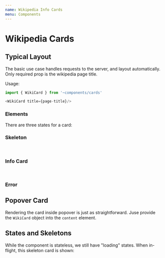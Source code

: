 ```yaml
---
name: Wikipedia Info Cards
menu: Components
---
```



# Wikipedia Cards

## Typical Layout

The basic use case handles requests to the server, and layout automatically.
Only required prop is the wikipedia page title.

Usage:

```js
import { WikiCard } from '~components/cards'

<WikiCard title={page-title}/>
```

<Playground>
  <WikiCard title='Interlace_(art)'/>
</Playground>


### Elements

There are three states for a card:

<Playground>
  <h3>Skeleton</h3>
  <SkeletonCard />
  <br/>
  <h3>Info Card</h3>
  <PageInfoCard title='Some title' url='#' extract='Description of the content'/>
  <br/>
  <h3>Error</h3>
  <ErrorCard />
</Playground>

## Popover Card

Rendering the card inside popover is just as straightforward. Juse provide the
`WikiCard` object into the `content` element.

<Playground>
  <WikiPopoverCard label='Formation and evolution of the Solar System'/>
</Playground>


## States and Skeletons

While the component is stateless, we still have "loading" states. When in-flight,
this skeleton card is shown:

<Playground>
  <SkeletonCard />
</Playground>


